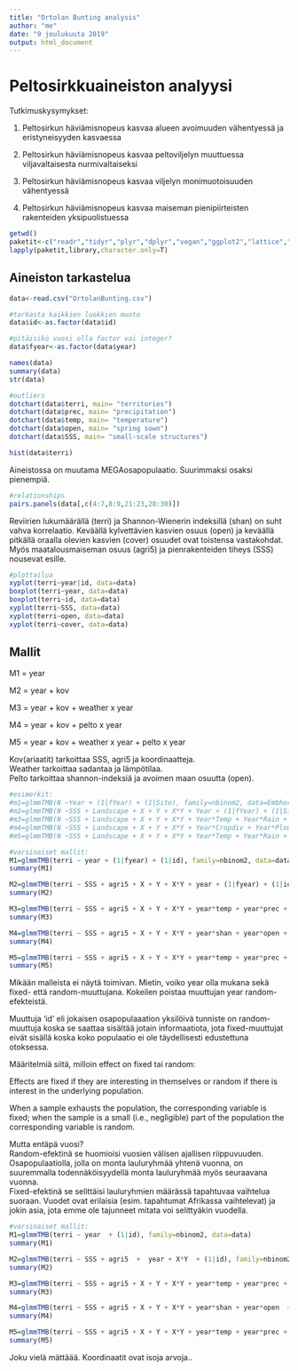 ```yaml
---
title: "Ortolan Bunting analysis"
author: "me"
date: "9 joulukuuta 2019"
output: html_document
---
```


# Peltosirkkuaineiston analyysi

Tutkimuskysymykset:  

1) Peltosirkun häviämisnopeus kasvaa alueen avoimuuden vähentyessä ja eristyneisyyden kasvaessa  

2) Peltosirkun häviämisnopeus kasvaa peltoviljelyn muuttuessa viljavaltaisesta nurmivaltaiseksi  

3) Peltosirkun häviämisnopeus kasvaa viljelyn monimuotoisuuden vähentyessä  

4) Peltosirkun häviämisnopeus kasvaa maiseman pienipiirteisten rakenteiden yksipuolistuessa  



```r
getwd()
paketit<-c("readr","tidyr","plyr","dplyr","vegan","ggplot2","lattice","psych","glmmTMB")
lapply(paketit,library,character.only=T)
```


## Aineiston tarkastelua

```r
data<-read.csv("OrtolanBunting.csv")

#tarkasta kaikkien luokkien muoto
data$id<-as.factor(data$id)

#pitäisikö vuosi olla factor vai integer?
data$fyear<-as.factor(data$year)

names(data)
summary(data)
str(data)
```



```r
#outliers
dotchart(data$terri, main= "territories")
dotchart(data$prec, main= "precipitation")
dotchart(data$temp, main= "temperature")
dotchart(data$open, main= "spring sown")
dotchart(data$SSS, main= "small-scale structures")

hist(data$terri)
```

Aineistossa on muutama MEGAosapopulaatio. Suurimmaksi osaksi pienempiä.

```r
#relationships
pairs.panels(data[,c(4:7,8:9,21:23,28:30)])
```

Reviirien lukumäärällä (terri) ja Shannon-Wienerin indeksillä (shan) on suht vahva korrelaatio. Keväällä kylvettävien kasvien osuus (open) ja keväällä pitkällä oraalla olevien kasvien (cover) osuudet ovat toistensa vastakohdat. Myös maatalousmaiseman osuus (agri5) ja pienrakenteiden tiheys (SSS) nousevat esille.

```r
#plottailua
xyplot(terri~year|id, data=data)
boxplot(terri~year, data=data)
boxplot(terri~id, data=data)
xyplot(terri~SSS, data=data)
xyplot(terri~open, data=data)
xyplot(terri~cover, data=data)
```


## Mallit

M1 = year  

M2 = year + kov  

M3 = year + kov + weather x year  

M4 = year + kov + pelto x year  

M5 = year + kov + weather x year + pelto x year  


Kov(ariaatit) tarkoittaa SSS, agri5 ja koordinaatteja.  
Weather tarkoittaa sadantaa ja lämpötilaa.  
Pelto tarkoittaa shannon-indeksiä ja avoimen maan osuutta (open).


```r
#esimerkit:
#m1=glmmTMB(N ~Year + (1|fYear) + (1|Site), family=nbinom2, data=Embhor) 
#m2=glmmTMB(N ~SSS + Landscape + X + Y + X*Y + Year + (1|fYear) + (1|Site), family=nbinom2, data=Embhor) 
#m3=glmmTMB(N ~SSS + Landscape + X + Y + X*Y + Year*Temp + Year*Rain + Year*NDVI + (1|fYear) + (1|Site), family=nbinom2, data=Embhor)
#m4=glmmTMB(N ~SSS + Landscape + X + Y + X*Y + Year*Cropdiv + Year*Plough + (1|fYear) + (1|Site), family=nbinom2, data=Embhor)
#m5=glmmTMB(N ~SSS + Landscape + X + Y + X*Y + Year*Temp + Year*Rain + Year*NDVI + Year*Cropdiv + Year*Plough + (1|fYear) + (1|Site), family=nbinom2, data=Embhor)

#varsinaiset mallit:
M1=glmmTMB(terri ~ year + (1|fyear) + (1|id), family=nbinom2, data=data)
summary(M1)

M2=glmmTMB(terri ~ SSS + agri5 + X + Y + X*Y + year + (1|fyear) + (1|id), family=nbinom2, data=data)
summary(M2)

M3=glmmTMB(terri ~ SSS + agri5 + X + Y + X*Y + year*temp + year*prec + year*ndvi  + (1|fyear) + (1|id), family=nbinom2, data=data)
summary(M3)

M4=glmmTMB(terri ~ SSS + agri5 + X + Y + X*Y + year*shan + year*open + (1|fyear) + (1|id), family=nbinom2, data=data)
summary(M4)

M5=glmmTMB(terri ~ SSS + agri5 + X + Y + X*Y + year*temp + year*prec + year*ndvi + year*shan + year*open + (1|fyear) + (1|id), family=nbinom2, data=data)
summary(M5)
```

Mikään malleista ei näytä toimivan. Mietin, voiko year olla mukana sekä fixed- että random-muuttujana. Kokeilen poistaa muuttujan year random-efekteistä.  

Muuttuja 'id' eli jokaisen osapopulaaation yksilöivä tunniste on random-muuttuja koska se saattaa sisältää jotain informaatiota, jota fixed-muuttujat eivät sisällä koska koko populaatio ei ole täydellisesti edustettuna otoksessa.  

Määritelmiä siitä, milloin effect on fixed tai random:  

Effects are fixed if they are interesting in themselves or random if there is interest in the underlying population.  

When a sample exhausts the population, the corresponding variable is fixed; when the sample is a small (i.e., negligible) part of the population the corresponding variable is random.  

Mutta entäpä vuosi?  
Random-efektinä se huomioisi vuosien välisen ajallisen riippuvuuden. Osapopulaatiolla, jolla on monta lauluryhmää yhtenä vuonna, on suuremmalla todennäköisyydellä monta lauluryhmää myös seuraavana vuonna.  
Fixed-efektinä se selittäisi lauluryhmien määrässä tapahtuvaa vaihtelua suoraan. Vuodet ovat erilaisia (esim. tapahtumat Afrikassa vaihtelevat) ja jokin asia, jota emme ole tajunneet mitata voi selittyäkin vuodella.  



```r
#varsinaiset mallit:
M1=glmmTMB(terri ~ year  + (1|id), family=nbinom2, data=data)
summary(M1)

M2=glmmTMB(terri ~ SSS + agri5  +  year + X*Y  + (1|id), family=nbinom2, data=data)
summary(M2)

M3=glmmTMB(terri ~ SSS + agri5 + X + Y + X*Y + year*temp + year*prec + year*ndvi   + (1|id), family=nbinom2, data=data)
summary(M3)

M4=glmmTMB(terri ~ SSS + agri5 + X + Y + X*Y + year*shan + year*open  + (1|id), family=nbinom2, data=data)
summary(M4)

M5=glmmTMB(terri ~ SSS + agri5 + X + Y + X*Y + year*temp + year*prec + year*ndvi + year*shan + year*open  + (1|id), family=nbinom2, data=data)
summary(M5)
```

Joku vielä mättäää. Koordinaatit ovat isoja arvoja..